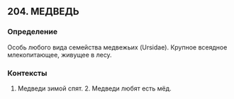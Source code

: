 ## 204. МЕДВЕДЬ
### Определение
Особь любого вида семейства медвежьих (Ursidae). Крупное всеядное млекопитающее, живущее в лесу.

### Контексты
1. Медведи зимой спят. 2. Медведи любят есть мёд.


